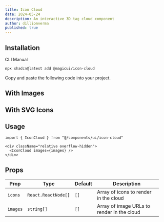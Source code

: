 ```yaml
---
title: Icon Cloud
date: 2024-05-24
description: An interactive 3D tag cloud component
author: dillionverma
published: true
---
```


<ComponentPreview name="icon-cloud-demo" />

## Installation

<Tabs defaultValue="cli">

<TabsList>
  <TabsTrigger value="cli">CLI</TabsTrigger>
  <TabsTrigger value="manual">Manual</TabsTrigger>
</TabsList>
<TabsContent value="cli">

```bash
npx shadcn@latest add @magicui/icon-cloud
```

</TabsContent>

<TabsContent value="manual">

<Steps>

<Step>Copy and paste the following code into your project.</Step>

<ComponentSource name="icon-cloud" />

</Steps>

</TabsContent>

</Tabs>

## With Images

<ComponentPreview name="icon-cloud-demo-2" />

## With SVG Icons

<ComponentPreview name="icon-cloud-demo-3" />

## Usage

```tsx showLineNumbers
import { IconCloud } from "@/components/ui/icon-cloud"
```

```tsx showLineNumbers
<div className="relative overflow-hidden">
  <IconCloud images={images} />
</div>
```

## Props

| Prop     | Type                | Default | Description                                |
| -------- | ------------------- | ------- | ------------------------------------------ |
| `icons`  | `React.ReactNode[]` | `[]`    | Array of icons to render in the cloud      |
| `images` | `string[]`          | `[]`    | Array of image URLs to render in the cloud |
